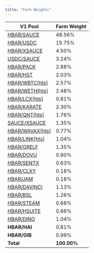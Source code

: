 ```yaml
---
title: "Farm Weights"
---
```


| V1 Pool                                                                 | Farm Weight |
| ----------------------------------------------------------------------- | ----------- |
| [HBAR/SAUCE](https://www.saucerswap.finance/liquidity/0.0.1461945)      | 48.56%      |
| [HBAR/USDC](https://www.saucerswap.finance/liquidity/0.0.1462797)       | 15.75%      |
| [HBAR/XSAUCE](https://www.saucerswap.finance/liquidity/0.0.1465211)     | 4.50%       |
| [USDC/SAUCE](https://www.saucerswap.finance/liquidity/0.0.1088553)      | 3.24%       |
| [HBAR/PACK](https://www.saucerswap.finance/liquidity/0.0.5981646)       | 2.88%       |
| [HBAR/HST](https://www.saucerswap.finance/liquidity/0.0.1463354)        | 2.03%       |
| [HBAR/WBTC[hts]](https://www.saucerswap.finance/liquidity/0.0.1463899)  | 2.57%       |
| [HBAR/WETH[hts]](https://www.saucerswap.finance/liquidity/0.0.1463905)  | 2.48%       |
| [HBAR/LCX[hts]](https://www.saucerswap.finance/liquidity/0.0.1472523)   | 0.81%       |
| [HBAR/KARATE](https://www.saucerswap.finance/liquidity/0.0.2751778)     | 2.30%       |
| [HBAR/QNT[hts]](https://www.saucerswap.finance/liquidity/0.0.1463902)   | 1.76%       |
| [SAUCE/XSAUCE](https://www.saucerswap.finance/liquidity/0.0.1465865)    | 1.35%       |
| [HBAR/WAVAX[hts]](https://www.saucerswap.finance/liquidity/0.0.2167381) | 0.77%       |
| [HBAR/LINK[hts]](https://www.saucerswap.finance/liquidity/0.0.1859589)  | 1.04%       |
| [HBAR/GRELF](https://www.saucerswap.finance/liquidity/0.0.1462910)      | 1.35%       |
| [HBAR/DOVU](https://www.saucerswap.finance/liquidity/0.0.3817615)       | 0.90%       |
| [HBAR/SENTX](https://www.saucerswap.finance/liquidity/0.0.3301046)      | 0.63%       |
| [HBAR/CLXY](https://www.saucerswap.finance/liquidity/0.0.1463701)       | 0.18%       |
| [HBAR/JAM](https://www.saucerswap.finance/liquidity/0.0.1463864)        | 0.18%       |
| [HBAR/DAVINCI](https://www.saucerswap.finance/liquidity/0.0.4792562)    | 1.13%       |
| [HBAR/BSL](https://www.saucerswap.finance/liquidity/0.0.4556534)        | 1.26%       |
| [HBAR/STEAM](https://www.saucerswap.finance/liquidity/0.0.5725728)      | 0.68%       |
| [HBAR/HSUITE](https://www.saucerswap.finance/liquidity/0.0.1464178)     | 0.86%       |
| [HBAR/DINO](https://www.saucerswap.finance/liquidity/0.0.7907988)       | 1.04%       |
| **HBAR/HAI**                                                            | 0.81%       |
| **HBAR/GIB**                                                            | 0.99%       |
| **Total**                                                               | **100.00%** |